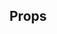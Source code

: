 
<Meta
    title="Components/Feedback/ConfirmationDialog"
    of={ConfirmationDialogStories}
/>

<Title>ConfirmationDialog</Title>

<div className="w-[480px] max-w-full">
    <SingleLineCodeBlock text={`import { ConfirmationDialog } from 'chaya-ui';`} />
</div>

<Primary />

## Props

<Controls />